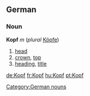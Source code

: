 ==German==
===Noun===
'''Kopf''' ''m'' (''plural'' [[Köpfe]])
# [[head]]
# [[crown]], [[top]]
# [[heading]], [[title]]

[[Category:German nouns]]

[[de:Kopf]]
[[fr:Kopf]]
[[hu:Kopf]]
[[pt:Kopf]]